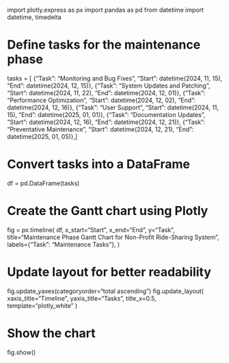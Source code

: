 import plotly.express as px
import pandas as pd
from datetime import datetime, timedelta

# Define tasks for the maintenance phase
tasks = [
    {"Task": "Monitoring and Bug Fixes", "Start": datetime(2024, 11, 15), "End": datetime(2024, 12, 15)},
    {"Task": "System Updates and Patching", "Start": datetime(2024, 11, 22), "End": datetime(2024, 12, 01)},
    {"Task": "Performance Optimization", "Start": datetime(2024, 12, 02), "End": datetime(2024, 12, 16)},
    {"Task": "User Support", "Start": datetime(2024, 11, 15), "End": datetime(2025, 01, 01)},
    {"Task": "Documentation Updates", "Start": datetime(2024, 12, 16), "End": datetime(2024, 12, 21)},
    {"Task": "Preventative Maintenance", "Start": datetime(2024, 12, 21), "End": datetime(2025, 01, 05)},
]

# Convert tasks into a DataFrame
df = pd.DataFrame(tasks)

# Create the Gantt chart using Plotly
fig = px.timeline(
    df,
    x_start="Start",
    x_end="End",
    y="Task",
    title="Maintenance Phase Gantt Chart for Non-Profit Ride-Sharing System",
    labels={"Task": "Maintenance Tasks"},
)

# Update layout for better readability
fig.update_yaxes(categoryorder="total ascending")
fig.update_layout(
    xaxis_title="Timeline",
    yaxis_title="Tasks",
    title_x=0.5,
    template="plotly_white"
)

# Show the chart
fig.show()

